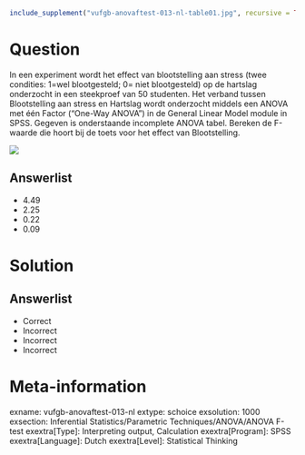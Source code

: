 ```{r, echo = FALSE, results = "hide"}
include_supplement("vufgb-anovaftest-013-nl-table01.jpg", recursive = TRUE)
```

Question
========

In een experiment wordt het effect van blootstelling aan stress (twee condities: 1=wel blootgesteld; 0= niet blootgesteld) op de hartslag onderzocht in een steekproef van 50 studenten. Het verband tussen Blootstelling aan stress en Hartslag wordt onderzocht middels een ANOVA met één Factor (“One-Way ANOVA”) in de General Linear Model module in SPSS. Gegeven is onderstaande incomplete ANOVA tabel. Bereken de F-waarde die hoort bij de toets voor het effect van Blootstelling.

![](vufgb-anovaftest-013-nl-table01.jpg)
  
Answerlist
----------
* 4.49
* 2.25
* 0.22
* 0.09


Solution
========

Answerlist
----------
* Correct
* Incorrect
* Incorrect
* Incorrect

Meta-information
================
exname: vufgb-anovaftest-013-nl
extype: schoice
exsolution: 1000
exsection: Inferential Statistics/Parametric Techniques/ANOVA/ANOVA F-test
exextra[Type]: Interpreting output, Calculation
exextra[Program]: SPSS
exextra[Language]: Dutch
exextra[Level]: Statistical Thinking